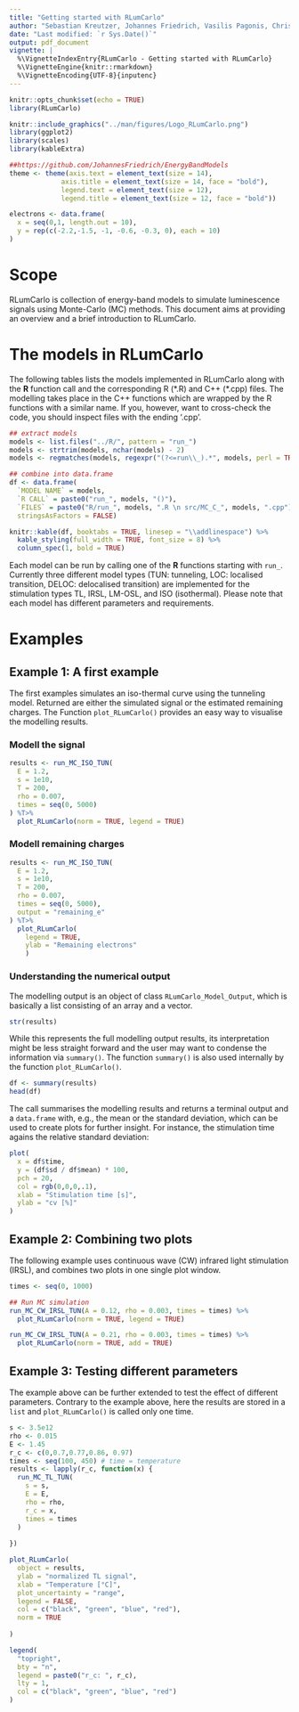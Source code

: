 ```yaml
---
title: "Getting started with RLumCarlo"
author: "Sebastian Kreutzer, Johannes Friedrich, Vasilis Pagonis, Christoph Schmidt"
date: "Last modified: `r Sys.Date()`"
output: pdf_document
vignette: |
  %\VignetteIndexEntry{RLumCarlo - Getting started with RLumCarlo}         
  %\VignetteEngine{knitr::rmarkdown}
  %\VignetteEncoding{UTF-8}{inputenc}
---
```


```r
knitr::opts_chunk$set(echo = TRUE)
library(RLumCarlo)
```

```r
knitr::include_graphics("../man/figures/Logo_RLumCarlo.png")
library(ggplot2)
library(scales)
library(kableExtra)

##https://github.com/JohannesFriedrich/EnergyBandModels
theme <- theme(axis.text = element_text(size = 14),
             axis.title = element_text(size = 14, face = "bold"),
             legend.text = element_text(size = 12),
             legend.title = element_text(size = 12, face = "bold"))

electrons <- data.frame(
  x = seq(0,1, length.out = 10),
  y = rep(c(-2.2,-1.5, -1, -0.6, -0.3, 0), each = 10)
)
```

# Scope

RLumCarlo is collection of energy-band models to simulate luminescence signals using Monte-Carlo (MC) methods. This document aims at providing an overview and a brief introduction to RLumCarlo. 

# The models in RLumCarlo

The following tables lists the models implemented in RLumCarlo along with the **R** function call 
and the corresponding R (\*.R) and C++ (\*.cpp) files. The modelling takes place in the C++ functions which 
are wrapped by the R functions with a similar name. If you, however, want to cross-check the 
code, you should inspect files with the ending '.cpp'. 

```r
## extract models
models <- list.files("../R/", pattern = "run_")
models <- strtrim(models, nchar(models) - 2)
models <- regmatches(models, regexpr("(?<=run\\_).*", models, perl = TRUE), invert = FALSE)

## combine into data.frame
df <- data.frame(
  `MODEL NAME` = models, 
  `R CALL` = paste0("run_", models, "()"),
  `FILES` = paste0("R/run_", models, ".R \n src/MC_C_", models, ".cpp"), 
  stringsAsFactors = FALSE)

knitr::kable(df, booktabs = TRUE, linesep = "\\addlinespace") %>% 
  kable_styling(full_width = TRUE, font_size = 8) %>%
  column_spec(1, bold = TRUE)
```

Each model can be run by calling one of the **R** functions starting with `run_`. Currently 
three different model types (TUN: tunneling, LOC: localised transition, DELOC: delocalised 
transition) are implemented for the stimulation types TL, IRSL, LM-OSL, and ISO (isothermal). 
Please note that each model has different parameters and requirements. 

# Examples

## Example 1: A first example

The first examples simulates an iso-thermal curve using the tunneling model. Returned are either
the simulated signal or the estimated remaining charges. The Function `plot_RLumCarlo()` provides
an easy way to visualise the modelling results. 

### Modell the signal  
```r
results <- run_MC_ISO_TUN(
  E = 1.2,
  s = 1e10,
  T = 200,
  rho = 0.007,
  times = seq(0, 5000)
) %T>%
  plot_RLumCarlo(norm = TRUE, legend = TRUE)
```

### Modell remaining charges
```r
results <- run_MC_ISO_TUN(
  E = 1.2,
  s = 1e10,
  T = 200,
  rho = 0.007,
  times = seq(0, 5000), 
  output = "remaining_e"
) %T>%
  plot_RLumCarlo(
    legend = TRUE,
    ylab = "Remaining electrons"
    )
```

### Understanding the numerical output
The modelling output is an object of class `RLumCarlo_Model_Output`, which is basically 
a list consisting of an array and a vector. 

```r
str(results)
```

While this represents the full modelling output results, its interpretation might be less 
straight forward and the user may want to condense the information via `summary()`. 
The function `summary()` is also used internally by the function `plot_RLumCarlo()`.

```r
df <- summary(results)
head(df)
```

The call summarises the modelling results and returns a terminal output and a `data.frame` with, 
e.g., the mean or the standard deviation, which can be used to create plots for further insight. 
For instance, the stimulation time agains the relative standard deviation: 
 
```r
plot(
  x = df$time,
  y = (df$sd / df$mean) * 100,
  pch = 20, 
  col = rgb(0,0,0,.1),
  xlab = "Stimulation time [s]",
  ylab = "cv [%]"
)
```

## Example 2: Combining two plots

The following example uses continuous wave (CW) infrared light stimulation (IRSL), and combines
two plots in one single plot window.

```r
times <- seq(0, 1000)

## Run MC simulation
run_MC_CW_IRSL_TUN(A = 0.12, rho = 0.003, times = times) %>%
  plot_RLumCarlo(norm = TRUE, legend = TRUE)

run_MC_CW_IRSL_TUN(A = 0.21, rho = 0.003, times = times) %>%
  plot_RLumCarlo(norm = TRUE, add = TRUE)
```

## Example 3: Testing different parameters

The example above can be further extended to test the effect of different parameters. 
Contrary to the example above, here the results are stored in a `list` and `plot_RLumCarlo()` 
is called only one time. 

```r
s <- 3.5e12
rho <- 0.015
E <- 1.45
r_c <- c(0,0.7,0.77,0.86, 0.97)
times <- seq(100, 450) # time = temperature
results <- lapply(r_c, function(x) {
  run_MC_TL_TUN(
    s = s,
    E = E,
    rho = rho,
    r_c = x,
    times = times
  )
  
})
```

```r
plot_RLumCarlo(
  object = results, 
  ylab = "normalized TL signal",
  xlab = "Temperature [°C]", 
  plot_uncertainty = "range",
  legend = FALSE,
  col = c("black", "green", "blue", "red"),
  norm = TRUE
  
)

legend(
  "topright",
  bty = "n",
  legend = paste0("r_c: ", r_c),
  lty = 1,
  col = c("black", "green", "blue", "red")
)
```
